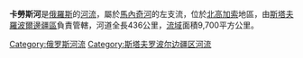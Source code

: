 {{Infobox river
| name              = 卡勞斯河
| image             =
| image_caption     =
| pushpin_map       = 
| source1_location  = 
| mouth             = [[馬內奇河|馬內奇河]]
| mouth_coordinates = {{coord|45.8489|43.3768|region:RU|display=it}}
| length            = {{convert|436|km|mi|abbr=on}}
| source1_elevation = 
| discharge1_avg    = 
| basin_size        = {{convert|9700|km2|sqmi|abbr=on}}
| progression       = [[馬內奇河|馬內奇河]]→ {{RDon}}
}}
'''卡勞斯河'''是[[俄羅斯|俄羅斯]]的[[河流|河流]]，屬於[[馬內奇河|馬內奇河]]的左支流，位於[[北高加索|北高加索]]地區，由[[斯塔夫羅波爾邊疆區|斯塔夫羅波爾邊疆區]]負責管轄，河道全長436公里，[[流域|流域]]面積9,700平方公里。

{{Russia-geo-stub}}
[[Category:俄罗斯河流|Category:俄罗斯河流]]
[[Category:斯塔夫罗波尔边疆区河流|Category:斯塔夫罗波尔边疆区河流]]